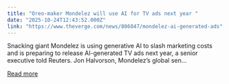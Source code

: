 ```yaml
---
title: "Oreo-maker Mondelez will use AI for TV ads next year "
date: "2025-10-24T12:43:52.000Z"
link: "https://www.theverge.com/news/806047/mondelez-ai-generated-ads"
---
```


Snacking giant Mondelez is using generative AI to slash marketing costs and is preparing to release AI-generated TV ads next year, a senior executive told Reuters.
Jon Halvorson, Mondelez’s global sen...

[Read more](https://www.theverge.com/news/806047/mondelez-ai-generated-ads)
